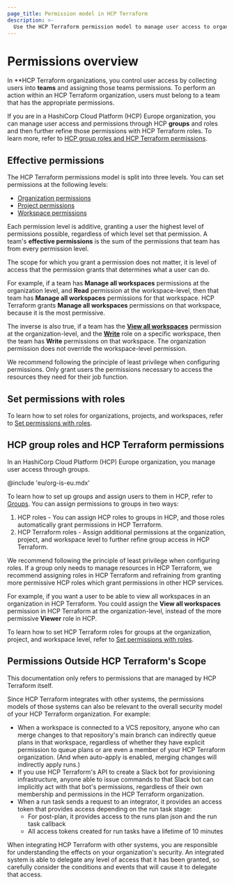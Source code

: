 ```yaml
---
page_title: Permission model in HCP Terraform
description: >-
  Use the HCP Terraform permission model to manage user access to organizations, projects, and workspaces.
---
```


# Permissions overview

In **HCP Terraform organizations, you control user access by collecting users into **teams** and assigning those teams permissions. To perform an action within an HCP Terraform organization, users must belong to a team that has the appropriate permissions.

<!-- BEGIN: TFC:only name:hcp-eu -->

If you are in a HashiCorp Cloud Platform (HCP) Europe organization, you can manage user access and permissions through HCP **groups** and roles and then further refine those permissions with HCP Terraform roles. To learn more, refer to [HCP group roles and HCP Terraform permissions](#hcp-group-roles-and-hcp-terraform-permissions).

<!-- END: TFC:only name:hcp-eu -->

## Effective permissions

The HCP Terraform permissions model is split into three levels. You can set permissions at the following levels:
- [Organization permissions](/terraform/cloud-docs/users-teams-organizations/permissions/organization)
- [Project permissions](/terraform/cloud-docs/users-teams-organizations/permissions/project)
- [Workspace permissions](/terraform/cloud-docs/users-teams-organizations/permissions/workspace)

Each permission level is additive, granting a user the highest level of permissions possible, regardless of which level set that permission. A team's **effective permissions** is the sum of the permissions that team has from every permission level.

The scope for which you grant a permission does not matter, it is level of access that the permission grants that determines what a user can do.

For example, if a team has **Manage all workspaces** permissions at the organization level, and  **Read** permission at the workspace-level, then that team has **Manage all workspaces** permissions for that workspace. HCP Terraform grants **Manage all workspaces** permissions on that workspace, because it is the most permissive.

The inverse is also true, if a team has the **[View all workspaces](/terraform/cloud-docs/users-teams-organizations/permissions/organization#view-all-workspaces)** permission at the organization-level, and the [**Write**](/terraform/cloud-docs/users-teams-organizations/permissions/workspace#write-role) role on a specific workspace, then the team has **Write** permissions on that workspace. The organization permission does not override the workspace-level permission.

We recommend following the principle of least privilege when configuring permissions. Only grant users the permissions necessary to access the resources they need for their job function.

<!-- BEGIN: TFC:only name:hcp-eu -->

## Set permissions with roles

To learn how to set roles for organizations, projects, and workspaces, refer to [Set permissions with roles](/terraform/cloud-docs/users-teams-organizations/permissions/set-roles).

## HCP group roles and HCP Terraform permissions

In an HashiCorp Cloud Platform (HCP) Europe organization, you manage user access through groups.

@include 'eu/org-is-eu.mdx'

To learn how to set up groups and assign users to them in HCP, refer to [Groups](/hcp/docs/hcp/iam/groups). You can assign permissions to groups in two ways:

1. HCP roles - You can assign HCP roles to groups in HCP, and those roles automatically grant permissions in HCP Terraform.
2. HCP Terraform roles - Assign additional permissions at the organization, project, and workspace level to further refine group access in HCP Terraform.

We recommend following the principle of least privilege when configuring roles. If a group only needs to manage resources in HCP Terraform, we recommend assigning roles in HCP Terraform and refraining from granting more permissive HCP roles which grant permissions in other HCP services.

For example, if you want a user to be able to view all workspaces in an organization in HCP Terraform. You could assign the **View all workspaces** permission in HCP Terraform at the organization-level, instead of the more permissive **Viewer** role in HCP.

To learn how to set HCP Terraform roles for groups at the organization, project, and workspace level, refer to [Set permissions with roles](/terraform/cloud-docs/users-teams-organizations/permissions/set-roles).

<!-- END: TFC:only name:hcp-eu -->

## Permissions Outside HCP Terraform's Scope

This documentation only refers to permissions that are managed by HCP Terraform itself.

Since HCP Terraform integrates with other systems, the permissions models of those systems can also be relevant to the overall security model of your HCP Terraform organization. For example:

- When a workspace is connected to a VCS repository, anyone who can merge changes to that repository's main branch can indirectly queue plans in that workspace, regardless of whether they have explicit permission to queue plans or are even a member of your HCP Terraform organization. (And when auto-apply is enabled, merging changes will indirectly apply runs.)
- If you use HCP Terraform's API to create a Slack bot for provisioning infrastructure, anyone able to issue commands to that Slack bot can implicitly act with that bot's permissions, regardless of their own membership and permissions in the HCP Terraform organization.
- When a run task sends a request to an integrator, it provides an access token that provides access depending on the run task stage:
  - For post-plan, it provides access to the runs plan json and the run task callback
  - All access tokens created for run tasks have a lifetime of 10 minutes

When integrating HCP Terraform with other systems, you are responsible for understanding the effects on your organization's security. An integrated system is able to delegate any level of access that it has been granted, so carefully consider the conditions and events that will cause it to delegate that access.
